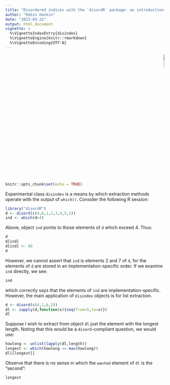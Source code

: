 ```yaml
---
title: "Disordered indices with the `disordR` package: an introduction to class `disindex`"
author: "Robin Hankin"
date: "2023-03-22"
output: html_document
vignette: >
  %\VignetteIndexEntry{disindex}
  %\VignetteEngine{knitr::rmarkdown}
  %\VignetteEncoding{UTF-8}
---
```


<p style="text-align: right;">
![](`r system.file("help/figures/disordR.png", package = "disordR")`){width=10%}
</p>



```r
knitr::opts_chunk$set(echo = TRUE)
```

Experimental class `disindex` is a means by which extraction methods
operate with the output of `which()`.  Consider the following R
session:

```r
library("disordR")
d <- disord(c(4,6,1,2,3,4,5,1))
ind <- which(d>4)
```

Above, object `ind` points to those elements of `d` which exceed 4.  Thus:

```r
d
d[ind]
d[ind] <- 99
d
```

However, we cannot assert that `ind` is elements 2 and 7 of `d`, for
the elements of `d` are stored in an implementation-specific order.
If we examine `ind` directly, we see:

```r
ind
```

which correctly says that the elements of `ind` are
implementation-specific.  However, the main application of `disindex`
objects is for list extraction.

```r
d <- disord(c(4,1,6,2))
dl <- sapply(d,function(x){seq(from=5,to=x)})
dl
```

Suppose I wish to extract from object `dl` just the element with the
longest length.  Noting that this would be a `disord`-compliant
question, we would use:

```r
howlong <- unlist(lapply(dl,length))
longest <- which(howlong == max(howlong))
dl[[longest]]
```

Observe that there is no sense in which the `wanted` element of `dl`
is the "second":

```r
longest
```

